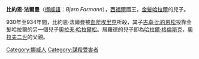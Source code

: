 {{Unreferenced|time=2020-10-27T05:49:56+00:00}}
'''比約恩·法爾曼'''（[[挪威語|挪威語]]：''Bjørn Farmann''），[[西福爾|西福爾]]國王，[[金髮哈拉爾|金髮哈拉爾]]的兒子。

930年至934年間，比約恩·法爾曼被[[血斧埃里克|血斧埃里克]]所殺，其子[[古卓·比約恩松|古卓·比約恩松]]投靠金髮哈拉爾的另一個兒子[[奧拉夫·哈拉爾松|奧拉夫·哈拉爾松]]。居羅德的兒子即為[[哈拉爾·格倫斯克|哈拉爾·格倫斯克]]，[[奧拉夫二世|奧拉夫二世]]的父親。

[[Category:挪威人|Category:挪威人]]
[[Category:謀殺受害者|Category:謀殺受害者]]